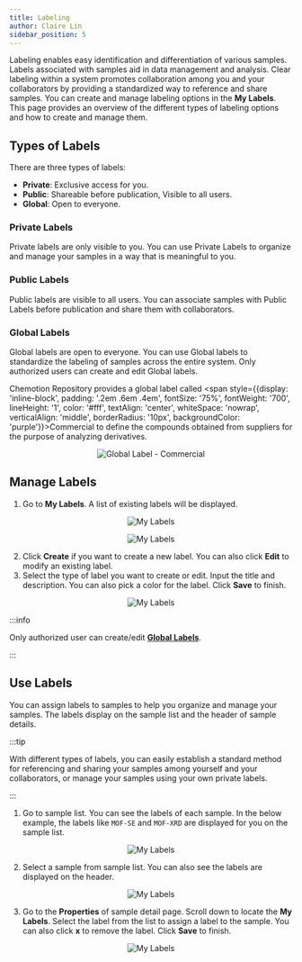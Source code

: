 ```yaml
---
title: Labeling
author: Claire Lin
sidebar_position: 5
---
```


Labeling enables easy identification and differentiation of various samples. Labels associated with samples aid in data management and analysis. Clear labeling within a system promotes collaboration among you and your collaborators by providing a standardized way to reference and share samples. You can create and manage labeling options in the **My Labels**. This page provides an overview of the different types of labeling options and how to create and manage them.

## Types of Labels

There are three types of labels:
- **Private**: Exclusive access for you.
- **Public**: Shareable before publication, Visible to all users.
- **Global**: Open to everyone.

### Private Labels

Private labels are only visible to you. You can use Private Labels to organize and manage your samples in a way that is meaningful to you.

### Public Labels

Public labels are visible to all users. You can associate samples with Public Labels before publication and share them with collaborators.

### Global Labels

Global labels are open to everyone. You can use Global labels to standardize the labeling of samples across the entire system. Only authorized users can create and edit Global labels.

Chemotion Repository provides a global label called <span style={{display: 'inline-block', padding: '.2em .6em .4em', fontSize: '75%', fontWeight: '700', lineHeight: '1', color: '#fff', textAlign: 'center', whiteSpace: 'nowrap', verticalAlign: 'middle', borderRadius: '10px', backgroundColor: 'purple'}}>Commercial</span> to define the compounds obtained from suppliers for the purpose of analyzing derivatives.

<p align="center">
  <img src={globalLabel} alt="Global Label - Commercial" />
</p>


## Manage Labels

1. Go to **My Labels**. A list of existing labels will be displayed.

<p align="center">
  <img src={myLabelsMenu} alt="My Labels" />
  <FigCaption text="My Labels" />
</p>

<p align="center">
  <img src={myLabelsList} alt="My Labels" />
  <FigCaption text="My Labels List" />
</p>

2. Click **Create** if you want to create a new label. You can also click **Edit** to modify an existing label.
3. Select the type of label you want to create or edit. Input the title and description. You can also pick a color for the label. Click **Save** to finish.

<p align="center">
  <img src={myLabelsEdit} alt="My Labels" />
  <FigCaption text="My Labels" />
</p>

:::info

Only authorized user can create/edit [**Global Labels**](#global-labels).

:::

## Use Labels

You can assign labels to samples to help you organize and manage your samples. The labels display on the sample list and the header of sample details.

:::tip

With different types of labels, you can easily establish a standard method for referencing and sharing your samples among yourself and your collaborators, or manage your samples using your own private labels.

:::

1. Go to sample list. You can see the labels of each sample. In the below example, the labels like `MOF-SE` and `MOF-XRD` are displayed for you on the sample list.

<p align="center">
  <img src={sampleListLabels} alt="My Labels" />
  <FigCaption text="Labels are displayed on Sample list" />
</p>

2. Select a sample from sample list. You can also see the labels are displayed on the header.

<p align="center">
  <img src={sampleDetailLabels} alt="My Labels" />
  <FigCaption text="Labels are displayed on the sample detail header" />
</p>

3. Go to the **Properties** of sample detail page. Scroll down to locate the **My Labels**. Select the label from the list to assign a label to the sample. You can also click **x** to remove the label. Click **Save** to finish.

<p align="center">
  <img src={labeling} alt="My Labels" />
</p>
